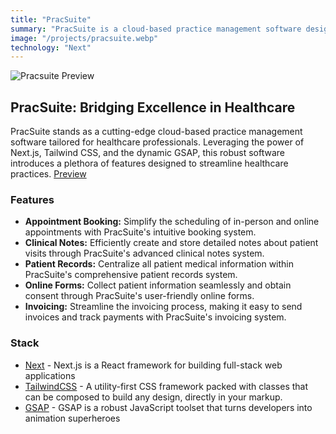 ```yaml
---
title: "PracSuite"
summary: "PracSuite is a cloud-based practice management software designed for healthcare professionals. Built using Next.js, Tailwind CSS, and GSAP, this comprehensive software offers a wide range of features to streamline healthcare practices. It includes appointment booking, clinical notes, patient record management, online forms, and invoicing capabilities. PracSuite aims to enhance the efficiency and productivity of healthcare professionals while providing an improved experience for their patients."
image: "/projects/pracsuite.webp"
technology: "Next"
---
```


![Pracsuite Preview](/projects/pracsuite.webp)

## PracSuite: Bridging Excellence in Healthcare
PracSuite stands as a cutting-edge cloud-based practice management software tailored for healthcare professionals. Leveraging the power of Next.js, Tailwind CSS, and the dynamic GSAP, this robust software introduces a plethora of features designed to streamline healthcare practices.
[Preview](https://pracsuite.com)

### Features
- **Appointment Booking:** Simplify the scheduling of in-person and online appointments with PracSuite's intuitive booking system.
- **Clinical Notes:** Efficiently create and store detailed notes about patient visits through PracSuite's advanced clinical notes system.
- **Patient Records:** Centralize all patient medical information within PracSuite's comprehensive patient records system.
- **Online Forms:** Collect patient information seamlessly and obtain consent through PracSuite's user-friendly online forms.
- **Invoicing:** Streamline the invoicing process, making it easy to send invoices and track payments with PracSuite's invoicing system.

### Stack
- [Next](https://nextjs.org) - Next.js is a React framework for building full-stack web applications
- [TailwindCSS](https://tailwindcss.com) - A utility-first CSS framework packed with classes that can be composed to build any design, directly in your markup.
- [GSAP](https://greensock.com/gsap/) - GSAP is a robust JavaScript toolset that turns developers into animation superheroes
